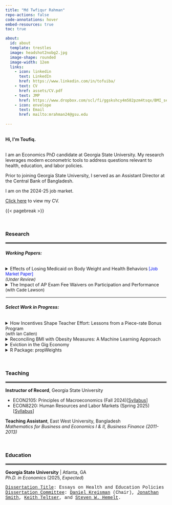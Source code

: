 ```yaml
---
title: "Md Twfiqur Rahman"
repo-actions: false
code-annotations: hover
embed-resources: true
toc: true

about:
  id: about
  template: trestles
  image: headshot2nobg2.jpg
  image-shape: rounded
  image-width: 12em
  links:
    - icon: linkedin
      text: LinkedIn
      href: https://www.linkedin.com/in/tofuiba/
    - text: CV
      href: assets/CV.pdf
    - text: JMP
      href: https://www.dropbox.com/scl/fi/ggskshcy4m582pzm4tsqx/BMI_sep2024.pdf?rlkey=rslmrppi5jffd19vce2f6fc4c&st=ru31v465&dl=0
    - icon: envelope
      text: Email
      href: mailto:mrahman24@gsu.edu
    
---
```


::: {#about}
```{=html}
<br> 

<b>Hi, I'm Toufiq.</b>
``` 



<br>I am an Economics PhD candidate at Georgia State University. My research leverages modern econometric tools to address questions relevant to health, education, and labor policies.

Prior to joining Georgia State University, I served as an Assistant Director at the Central Bank of Bangladesh.

I am on the 2024-25 job market. 

<a href='assets/CV.pdf'>Click here</a> to view my CV.
:::

{{< pagebreak >}}

<br>

<div style="text-align: left;">
### Research
</div>

<hr style="border:2px solid gray">


###### **Working Papers:**

```{=html}
<details>

<summary>Effects of Losing Medicaid on Body Weight and Health Behaviors<font color="#000FF"; size="2"> [Job Market Paper]</font> <br><font size="2"><i>(Under Review)</i> </font></summary>

<p class="fulljustify">

Tennessee’s 2005 Medicaid reform terminated public health insurance coverage for approximately 170,000 childless adults. Leveraging this policy-induced variation, I study the impact of losing public health insurance on body weight and related health behaviors. Using Behavioral Risk Factor Surveillance System (BRFSS) data from 1997 to 2010, I estimate comparative case study models that compare Tennessee’s outcomes before and after the reform with those of data-driven control groups. The preferred synthetic difference-in-differences estimates suggest that the reform increased Body Mass Index by 0.37 points and the overweight or obesity prevalence (BMI≥25) by 4% among Tennessean childless adults. Examining health behaviors, I find evidence supporting weight gain through reduction in moderate physical activity participation (e.g., brisk walking, gardening) and vegetable consumption.
<br>
<button class="button" style="vertical-align: middle" onclick="typeWriter()">tl;dr</button>

<p id="demo"></p>

<script>
var i = 0;
var txt = 'The effects of losing versus gaining Medicaid are potentially asymmetric. \nYet, existing evidence only provides insights into the impact of gaining Medicaid coverage on body weight and relevant health behaviors.\nLeveraging Tennessee’s large-scale Medicaid disenrollment in 2005, \nI document that losing Medicaid led to significant weight gain. \nReduction in vegetable consumption and participation in calorie-intense activities explain most of the weight gain. \nThese effects are meaningfully different from those documented for Medicaid expansions.\nAdditionally, I highlight key advantages of synthetic difference-in-differences method for analyzing single treated clusters.';
var speed = 60;

function typeWriter() {
  if (i < txt.length) {
    document.getElementById("demo").innerHTML += txt.charAt(i);
    i++;
    setTimeout(typeWriter, speed);
  }
}
</script>

<button class="button" style="vertical-align: middle" onclick="window.location.href='https://www.dropbox.com/scl/fi/ggskshcy4m582pzm4tsqx/BMI_sep2024.pdf?rlkey=rslmrppi5jffd19vce2f6fc4c&st=ru31v465&dl=0'">PDF</button>



</p>
</details>

<details>
  
<summary>The Impact of AP Exam Fee Waivers on Participation and Performance<font size="2"> <br>(with Cade Lawson)</font></summary>
<p class="fulljustify">
We study the effects of Advanced Placement (AP) exam fee waivers on student AP exam participation, performance, and equity. Using course-level administrative data from North Carolina and exploiting within-student variation induced by the universal AP exam fee waivers policy, we find that the likelihood of an AP course resulting in an exam increased by 4 percentage points. We provide suggestive evidence that nearly 24% of these additional exams earned passing scores eligible for college credit. The rise in the share of courses leading to passed exams is primarily driven by increased exam-taking in subjects with higher historical pass rate but lower exam participation. Additionally, we estimate that the gains were approximately twice as large for minority and economically disadvantaged students, leading to a significant reduction in the racial and socioeconomic gaps in AP exam participation and performance. A back-of-the-envelope cost-benefit analysis suggests that the implied tuition savings alone exceed the cost of subsidizing AP exams for these historically underperforming groups.
<br><button class="button" style="vertical-align: middle" onclick="window.location.href='mailto:mrahman24@gsu.edu'">Request Draft</button>
</p>
</details>
```
<hr style="border:1px solid white">

###### **Select Work in Progress:**

```{=html}
<details>

<summary>How Incentives Shape Teacher Effort: Lessons from a Piece-rate Bonus Program<font size="2"> <br>(with Ian Callen)</font></summary>
<p class="fulljustify">
We study the effects of piece-rate teacher bonus program on student outcomes. Beginning 2015-16 School year, North Carolina annually rewards an Advanced Placement (AP) teacher $50 bonus for each student in her class passing the corresponding AP exam, with total bonuses capped at $3,500 ($2,000 in SY 2015-16 only). Using the program features, we develop a simple economic model, which implies that the piece-rate structure and the cap provide disproportionate incentives to teachers with varying baseline student number and aptitude. Leveraging course-level student-teacher linked data from North Carolina and using both teacher fixed effects and difference-in-differences models, we provide evidence supporting the model implications. Our main result suggests that the bonus program significantly increased pass rate among students assigned to teachers unconstrained by the bonus cap.
</p>
</details>


<details>

<summary>Reconciling BMI with Obesity Measures: A Machine Learning Approach</summary>
<p class="fulljustify">
</p>
</details>



<details>

<summary>Eviction in the Gig Economy</summary>
<p class="fulljustify">
</p>
</details>



<details>
<summary>R Package: propWeights</summary>
<p class="fulljustify">
Implements Proportional Weight Allocation (PWA) to distribute trade volumes in classification concordances.
</p>
</details>
```
<br>


<div style="text-align: left;">
### Teaching
</div>
<hr style="border:2px solid gray">

**Instructor of Record**, Georgia State University<br>
<ul>
<li>ECON2105: Principles of Macroeconomics (Fall 2024)[<a href='https://github.com/tofurahman/tofurahman.github.io/blob/main/assets/econ2105.pdf'>Syllabus</a>]</li> 
<li>ECON8220: Human Resources and Labor Markets (Spring 2025)[<a href='https://github.com/tofurahman/tofurahman.github.io/blob/main/assets/econ8220.pdf'>Syllabus</a>]</li>
</ul> 

**Teaching Assistant**, East West University, Bangladesh<br><em>Mathematics for Business and Economics I & II, Business Finance (2011-2013)</em>

<br>

<div style="text-align: left;">
### Education
</div>

<hr style="border:2px solid gray">

**Georgia State University** \| Atlanta, GA<br><em>Ph.D. in Economics</em> (2025, <i>Expected</i>)
<p style="font-family:'Courier New'">
<u>Dissertation Title</u>: Essays on Health and Education Policies <br>
<u>Dissertation Committee</u>: <a href='https://www.dkreisman.com/'>Daniel Kreisman</a> (Chair), <a href='https://sites.google.com/site/jonathansmithphd/'>Jonathan Smith</a>, <a href='https://sites.google.com/site/kteltser'>Keith Teltser</a>, and <a href='https://hemelt.web.unc.edu/'>Steven W. Hemelt</a>.
</p>


